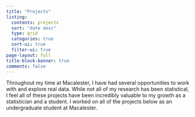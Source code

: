 ```yaml
---
title: "Projects"
listing:
  contents: projects
  sort: "date desc"
  type: grid
  categories: true
  sort-ui: true
  filter-ui: true
page-layout: full
title-block-banner: true
comments: false
---
```


Throughout my time at Macalester, I have had several opportunities to work with and explore real data. While not all of my research has been statistical, I feel all of these projects have been incredibly valuable to my growth as a statistician and a student. I worked on all of the projects below as an undergraduate student at Macalester.
